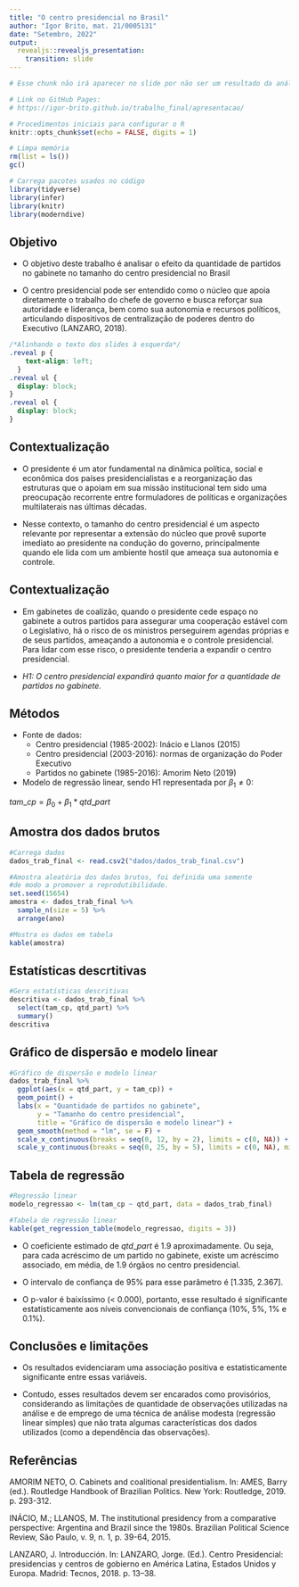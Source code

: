 ```yaml
---
title: "O centro presidencial no Brasil"
author: "Igor Brito, mat. 21/0005131"
date: "Setembro, 2022"
output:
  revealjs::revealjs_presentation:
    transition: slide
---
```


```r
# Esse chunk não irá aparecer no slide por não ser um resultado da análise

# Link no GitHub Pages:
# https://igor-brito.github.io/trabalho_final/apresentacao/

# Procedimentos iniciais para configurar o R
knitr::opts_chunk$set(echo = FALSE, digits = 1)

# Limpa memória
rm(list = ls())
gc()

# Carrega pacotes usados no código
library(tidyverse)
library(infer)
library(knitr)
library(moderndive)

```


## Objetivo
- O objetivo deste trabalho é analisar o efeito da quantidade de partidos no gabinete no tamanho do centro presidencial no Brasil

- O centro presidencial pode ser entendido como o núcleo que apoia diretamente o trabalho do chefe de governo e busca reforçar sua autoridade e liderança, bem como sua autonomia e recursos políticos, articulando dispositivos de centralização de poderes dentro do Executivo (LANZARO, 2018).
 
```css
/*Alinhando o texto dos slides à esquerda*/
.reveal p {
    text-align: left;
  }
.reveal ul {
  display: block;
}
.reveal ol {
  display: block;
}

``` 

## Contextualização
- O presidente é um ator fundamental na dinâmica política, social e econômica dos países presidencialistas e a reorganização das estruturas que o apoiam em sua missão institucional tem sido uma preocupação recorrente entre formuladores de políticas e organizações multilaterais nas últimas décadas.

- Nesse contexto, o tamanho do centro presidencial é um aspecto relevante por representar a extensão do núcleo que provê suporte imediato ao presidente na condução do governo, principalmente quando ele lida com um ambiente hostil que ameaça sua autonomia e controle.

## Contextualização
- Em gabinetes de coalizão, quando o presidente cede espaço no gabinete a outros partidos para assegurar uma cooperação estável com o Legislativo, há o risco de os ministros perseguirem agendas próprias e de seus partidos, ameaçando a autonomia e o controle presidencial. Para lidar com esse risco, o presidente tenderia a expandir o centro presidencial.


- *H1: O centro presidencial expandirá quanto maior for a quantidade de partidos no gabinete.*

## Métodos
- Fonte de dados:
  - Centro presidencial (1985-2002): Inácio e Llanos (2015)
  - Centro presidencial (2003-2016): normas de organização do Poder Executivo
  - Partidos no gabinete (1985-2016): Amorim Neto (2019)


- Modelo de regressão linear, sendo H1 representada por $\beta_1 \neq 0$:

$tam\_cp = \beta_0 + \beta_1*qtd\_part$

## Amostra dos dados brutos
```r
#Carrega dados
dados_trab_final <- read.csv2("dados/dados_trab_final.csv")

#Amostra aleatória dos dados brutos, foi definida uma semente
#de modo a promover a reprodutibilidade.
set.seed(15654)
amostra <- dados_trab_final %>%
  sample_n(size = 5) %>% 
  arrange(ano)

#Mostra os dados em tabela
kable(amostra)

```

## Estatísticas descrtitivas

```r
#Gera estatísticas descritivas
descritiva <- dados_trab_final %>%
  select(tam_cp, qtd_part) %>%
  summary()
descritiva

```

## Gráfico de dispersão e modelo linear

```r
#Gráfico de dispersão e modelo linear
dados_trab_final %>%
  ggplot(aes(x = qtd_part, y = tam_cp)) +
  geom_point() +
  labs(x = "Quantidade de partidos no gabinete", 
       y = "Tamanho do centro presidencial",
       title = "Gráfico de dispersão e modelo linear") +
  geom_smooth(method = "lm", se = F) +
  scale_x_continuous(breaks = seq(0, 12, by = 2), limits = c(0, NA)) +
  scale_y_continuous(breaks = seq(0, 25, by = 5), limits = c(0, NA), minor_breaks = NULL)

```

## Tabela de regressão

```r
#Regressão linear
modelo_regressao <- lm(tam_cp ~ qtd_part, data = dados_trab_final)

#Tabela de regressão linear
kable(get_regression_table(modelo_regressao, digits = 3))

```

- O coeficiente estimado de $qtd\_part$ é 1.9 aproximadamente. Ou seja, para cada acréscimo de um partido no gabinete, existe um acréscimo associado, em média, de 1.9 órgãos no centro presidencial.

- O intervalo de confiança de 95% para esse parâmetro é [1.335, 2.367].

- O p-valor é baixíssimo (< 0.000), portanto, esse resultado é significante estatisticamente aos níveis convencionais de confiança (10%, 5%, 1% e 0.1%).


## Conclusões e limitações
- Os resultados evidenciaram uma associação positiva e estatisticamente significante entre essas variáveis.

- Contudo, esses resultados devem ser encarados como provisórios, considerando as limitações de quantidade de observações utilizadas na análise e de emprego de uma técnica de análise modesta (regressão linear simples) que não trata algumas características dos dados utilizados (como a dependência das observações).


## Referências

AMORIM NETO, O. Cabinets and coalitional presidentialism. In: AMES, Barry (ed.). Routledge Handbook of Brazilian Politics. New York: Routledge, 2019. p. 293-312.

INÁCIO, M.; LLANOS, M. The institutional presidency from a comparative perspective: Argentina and Brazil since the 1980s. Brazilian Political Science Review, São Paulo, v. 9, n. 1, p. 39-64, 2015. 

LANZARO, J. Introducción. In: LANZARO, Jorge. (Ed.). Centro Presidencial: presidencias y centros de gobierno en América Latina, Estados Unidos y Europa. Madrid: Tecnos, 2018. p. 13–38.



